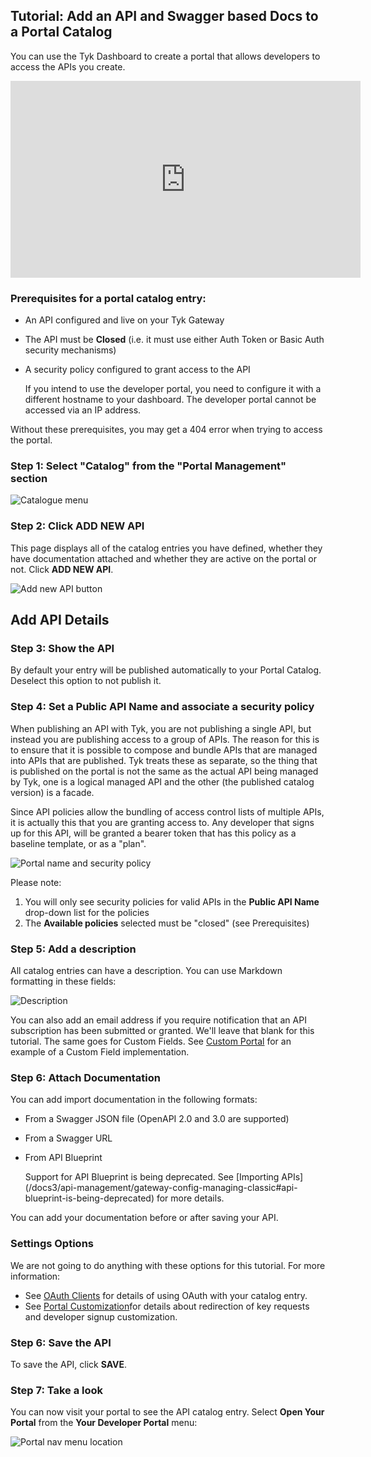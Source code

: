---
---

## Tutorial: Add an API and Swagger based Docs to a Portal Catalog

You can use the Tyk Dashboard to create a portal that allows developers to access the APIs you create.

<iframe width="560" height="315" src="https://www.youtube.com/embed/cywF9Dvg6lI" frameborder="0" allow="accelerometer; autoplay; clipboard-write; encrypted-media; gyroscope; picture-in-picture" allowfullscreen></iframe>


### Prerequisites for a portal catalog entry:

- An API configured and live on your Tyk Gateway
- The API must be **Closed** (i.e. it must use either Auth Token or Basic Auth security mechanisms)
- A security policy configured to grant access to the API




    <Note>
    If you intend to use the developer portal, you need to configure it with a different hostname to your dashboard. The developer portal cannot be accessed via an IP address.
    </Note>



<Warning>
Without these prerequisites, you may get a 404 error when trying to access the portal.
</Warning>



### Step 1: Select "Catalog" from the "Portal Management" section

<img src="/img/2.10/catalogue_menu.png" alt="Catalogue menu" />

### Step 2: Click ADD NEW API

This page displays all of the catalog entries you have defined, whether they have documentation attached and whether they are active on the portal or not. Click **ADD NEW API**.

<img src="/img/2.10/add_catalogue_entry.png" alt="Add new API button" />

## Add API Details

### Step 3: Show the API

By default your entry will be published automatically to your Portal Catalog. Deselect this option to not publish it.

### Step 4: Set a Public API Name and associate a security policy

When publishing an API with Tyk, you are not publishing a single API, but instead you are publishing access to a group of APIs. The reason for this is to ensure that it is possible to compose and bundle APIs that are managed into APIs that are published. Tyk treats these as separate, so the thing that is published on the portal is not the same as the actual API being managed by Tyk, one is a logical managed API and the other (the published catalog version) is a facade.

Since API policies allow the bundling of access control lists of multiple APIs, it is actually this that you are granting access to. Any developer that signs up for this API, will be granted a bearer token that has this policy as a baseline template, or as a "plan".

<img src="/img/2.10/public_name_catalogue.png" alt="Portal name and security policy" />

Please note:

1.  You will only see security policies for valid APIs in the **Public API Name** drop-down list for the policies
2.  The **Available policies** selected must be "closed" (see Prerequisites)

### Step 5: Add a description

All catalog entries can have a description. You can use Markdown formatting in these fields:

<img src="/img/2.10/catalogue_description.png" alt="Description" />

You can also add an email address if you require notification that an API subscription has been submitted or granted. We'll leave that blank for this tutorial. The same goes for Custom Fields. See [Custom Portal](/docs3/tyk-developer-portal/tyk-portal-classic/customise/custom-developer-portal#updating-a-developer-example-adding-custom-fields) for an example of a Custom Field implementation.


### Step 6: Attach Documentation

You can add import documentation in the following formats:

- From a Swagger JSON file (OpenAPI 2.0 and 3.0 are supported)
- From a Swagger URL
- From API Blueprint



    <Note>
    Support for API Blueprint is being deprecated. See [Importing APIs](/docs3/api-management/gateway-config-managing-classic#api-blueprint-is-being-deprecated) for more details.
    </Note>


You can add your documentation before or after saving your API.

### Settings Options

We are not going to do anything with these options for this tutorial. For more information:

* See [OAuth Clients](/docs3/tyk-developer-portal/tyk-portal-classic/portal-oauth-clients) for details of using OAuth with your catalog entry.
* See [Portal Customization](/docs3/tyk-developer-portal/customise)for details about redirection of key requests and developer signup customization.

### Step 6: Save the API

To save the API, click **SAVE**.

### Step 7: Take a look

You can now visit your portal to see the API catalog entry. Select **Open Your Portal** from the **Your Developer Portal** menu:

<img src="/img/getting-started/portal_menu.png" alt="Portal nav menu location" />
